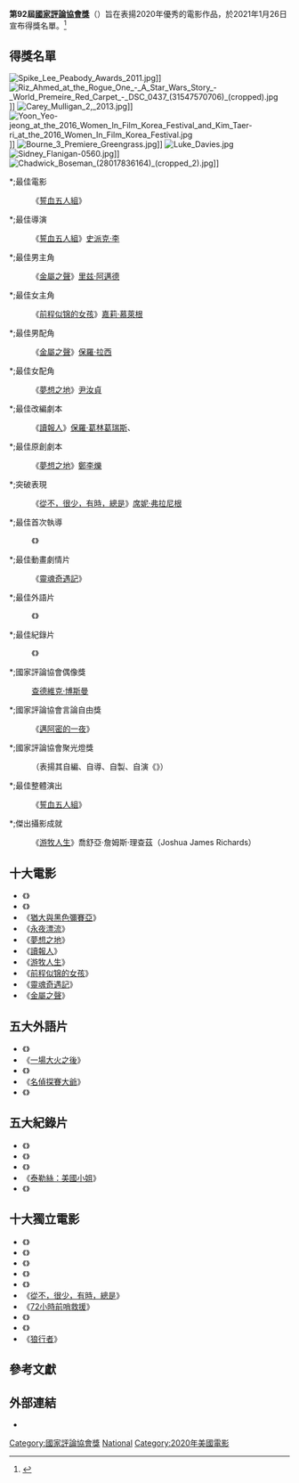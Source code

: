 {{noteTA
|G1=Movie
|G2=Show
|G3=TV
|1=zh-hk:查特域克·保斯曼;zh-tw:查德維克·博斯曼;zh-hans:查德维克·博斯曼;
|3=zh-tw:讀報人;zh-cn:世界新闻;zh-hk:結叛同行;zh-sg:来自世界的消息;zh-my:来自世界的消息;
|4=zh-hant:永夜漂流;zh-hans:午夜天空;
|5=zh-tw:哭泣的憂羅娜;zh-cn:哭泣的女人;
|6=zh-tw:40衝一波;zh-hk:女人四十做Rapper;zh-hans:女人四十玩说唱;
|7=zh-tw:深夜裡的美味祕方;zh-hk:第一犢之味;zh-hans:第一头牛;
|8=zh-tw:猶大與黑色彌賽亞;zh-cn:耶稣是我同伙;
|9=zh-tw:婊兄弟上路;zh-hk:爬坡人生;zh-hans:爬坡人生;
|10=zh-tw:選美小姐;zh-hans:朱尼滕小姐;
|12=zh-tw:72小時前哨救援;zh-cn:前哨;
|13=zh-tw:家靈;zh-cn:遗落家庭;
|14=zh-tw:天使寶貝法蘭絲;zh-hans:圣·弗朗西斯;
|15=zh-tw:爺爺的死亡排練;zh-hk:老豆已死;zh-hans:迪克·约翰逊的去世;
|16=zh-tw:一場大火之後;zh-cn:集体;zh-hk:醫官同謀;
|17=zh:名偵探賽大爺;zh-hk:臨時偵探無限耆;
|19=zh-tw:新世代公民;zh-hk:新生代玩轉政治;
}}
{{Infobox film awards
| number = 92
| award = [[國家評論協會|國家評論協會獎]]
| caption = 
| date = {{Start date|2021|1|26}}
| site = [[美國|美國]][[紐約州|紐約州]][[紐約|紐約]]
| best_film = 《[[誓血五人組|誓血五人組]]》
| most_wins = {{Plainlist}}
*《誓血五人組》（3）
*《[[夢想之地|夢想之地]]》（3）
*《[[金屬之聲|金屬之聲]]》（3）
| host =
| director = 
| network =
| duration = 
| ratings = 
| last = [[第91屆國家評論協會獎|91屆]]
| next = [[第93屆國家評論協會獎|93屆]]
}}

'''第92屆[[國家評論協會|國家評論協會獎]]'''（{{lang-en|92nd National Board of Review Awards}}）旨在表揚2020年優秀的電影作品，於2021年1月26日宣布得獎名單。<ref>{{cite web|url=https://nationalboardofreview.org/2021/01/national-board-of-review-announces-2020-award-winners/|title=NATIONAL BOARD OF REVIEW ANNOUNCES 2020 AWARD WINNERS|publisher=[[國家評論協會|國家評論協會]]|date=2021-01-26|accessdate=2021-01-26|archive-date=2021-01-26|archive-url=https://web.archive.org/web/20210126183614/https://nationalboardofreview.org/2021/01/national-board-of-review-announces-2020-award-winners/|dead-url=no}}</ref>

== 得獎名單 ==
[[File:Spike_Lee_Peabody_Awards_2011.jpg|thumb]]]]
[[File:Riz_Ahmed_at_the_Rogue_One_-_A_Star_Wars_Story_-_World_Premeire_Red_Carpet_-_DSC_0437_(31547570706)_(cropped).jpg|thumb]]]]
[[File:Carey_Mulligan_2,_2013.jpg|thumb]]]]
[[File:Yoon_Yeo-jeong_at_the_2016_Women_In_Film_Korea_Festival_and_Kim_Taer-ri_at_the_2016_Women_In_Film_Korea_Festival.jpg|thumb]]]]
[[File:Bourne_3_Premiere_Greengrass.jpg|thumb]]]]
[[File:Luke_Davies.jpg|thumb]]
[[File:Sidney_Flanigan-0560.jpg|thumb]]]]
[[File:Chadwick_Boseman_(28017836164)_(cropped_2).jpg|thumb]]]]
*;最佳電影
:《[[誓血五人組|誓血五人組]]》
*;最佳導演
:《[[誓血五人組|誓血五人組]]》[[史派克·李|史派克·李]]
*;最佳男主角
:《[[金屬之聲|金屬之聲]]》[[里兹·阿邁德|里兹·阿邁德]]
*;最佳女主角
:《[[前程似锦的女孩|前程似锦的女孩]]》[[嘉莉·慕萊根|嘉莉·慕萊根]]
*;最佳男配角
:《[[金屬之聲|金屬之聲]]》[[保羅·拉西|保羅·拉西]]
*;最佳女配角
:《[[夢想之地|夢想之地]]》[[尹汝貞|尹汝貞]]
*;最佳改編劇本
:《[[世界新聞_(電影)|讀報人]]》[[保羅·葛林葛瑞斯|保羅·葛林葛瑞斯]]、{{le|盧克·戴維斯|Luke Davies}}
*;最佳原創劇本
:《[[夢想之地|夢想之地]]》[[鄭李爍|鄭李爍]]
*;突破表現
:《[[從不，很少，有時，總是|從不，很少，有時，總是]]》[[西德尼·弗拉尼根|席妮·弗拉尼根]]
*;最佳首次執導
:《{{le|選美小姐 (電影)|Miss Juneteenth|選美小姐}}》{{le|錢寧·加佛瑞·皮波斯|Channing Godfrey Peoples}}
*;最佳動畫劇情片
:《[[靈魂奇遇記|靈魂奇遇記]]》
*;最佳外語片
:《{{le|哭泣的女人 (2019年電影)|La Llorona (2019 film)|哭泣的女人}}》
*;最佳紀錄片
:《{{le|談 (電影)|Time (2020 film)|-{zh-hant:談;zh-hans:天穆;}-}}》
*;國家評論協會偶像獎
:[[查德維克·博斯曼|查德維克·博斯曼]]
*;國家評論協會言論自由獎
:《[[邁阿密的一夜|邁阿密的一夜]]》
*;國家評論協會聚光燈獎
:{{le|拉達·布蘭克|Radha Blank}}（表揚其自編、自導、自製、自演《{{le|40衝一波|The 40-Year-Old Version}}》）
*;最佳整體演出
:《[[誓血五人組|誓血五人組]]》
*;傑出攝影成就
:《[[無依之地|游牧人生]]》喬舒亞·詹姆斯·理查茲（Joshua James Richards）

== 十大電影 ==
*《{{le|深夜裡的美味祕方|First Cow}}》
*《{{le|40衝一波|The 40-Year-Old Version}}》
*《[[猶大與黑色彌賽亞|猶大與黑色彌賽亞]]》
*《[[永夜漂流|永夜漂流]]》
*《[[夢想之地|夢想之地]]》
*《[[世界新聞_(電影)|讀報人]]》
*《[[無依之地|游牧人生]]》
*《[[前程似锦的女孩|前程似锦的女孩]]》
*《[[靈魂奇遇記|靈魂奇遇記]]》
*《[[金屬之聲|金屬之聲]]》

== 五大外語片 ==
*《{{le|蘋果的記憶|Apples (film)}}》
*《[[一場大火之後|一場大火之後]]》
*《{{le|親愛的同志|Dear Comrade}}》
*《[[名偵探賽大爺|名偵探賽大爺]]》
*《{{le|國王之夜|Night of the Kings}}》

== 五大紀錄片 ==
*《{{le|全力一搏：為民主而戰|All In: The Fight for Democracy}}》
*《{{le|新世代公民|Boys State (film)}}》
*《{{le|爺爺的死亡排練|Dick Johnson Is Dead}}》
*《[[美國小姐_(紀錄片)|泰勒絲：美國小姐]]》
*《{{le|松露獵人|The Truffle Hunters}}》

== 十大獨立電影 ==
*《{{le|婊兄弟上路|The Climb (2019 film)}}》
*《{{le|心靈車道|Driveways (film)}}》
*《{{le|再見吾愛|Farewell Amor}}》
*《{{le|選美小姐 (電影)|Miss Juneteenth|選美小姐}}》
*《{{le|金窩駭浪|The Nest (2020 film)}}》
*《[[從不，很少，有時，總是|從不，很少，有時，總是]]》
*《[[72小時前哨救援|72小時前哨救援]]》
*《{{le|家靈|Relic (2020 film)}}》
*《{{le|天使寶貝法蘭絲|Saint Frances (film)}}》
*《[[狼行者|狼行者]]》

== 參考文獻 ==
{{reflist}}

== 外部連結 ==
*{{Official|https://nationalboardofreview.org/}}{{en}}

{{國家評論協會獎}}

[[Category:國家評論協會獎|Category:國家評論協會獎]]
[[Category:2020年電影獎項|National]]
[[Category:2020年美國電影|Category:2020年美國電影]]